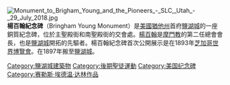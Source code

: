 {{Unreferenced|time=2017-03-06T17:50:58+00:00}}{{Expand|time=2017-03-06T17:50:58+00:00}}
[[File:Monument_to_Brigham_Young_and_the_Pioneers_-_SLC,_Utah_-_29_July_2018.jpg|thumb]]
'''楊百翰紀念碑'''（Bringham Young Monument）是[[美國|美國]][[猶他州|猶他州]]首府[[鹽湖城|鹽湖城]]的一座銅質紀念碑，位於主聖殿街和南聖殿街的交會處。[[楊百翰|楊百翰]]是[[摩門教|摩門教]]的第二任總會會長，也是[[鹽湖城|鹽湖城]]開拓的先驅者。楊百翰紀念碑首次公開展示是在1893年[[芝加哥哥伦布纪念博览会|芝加哥世界博覽會]]。在1897年搬至[[鹽湖城|鹽湖城]]。

[[Category:鹽湖城建築物|Category:鹽湖城建築物]]
[[Category:後期聖徒運動|Category:後期聖徒運動]]
[[Category:美国纪念碑|Category:美国纪念碑]]
[[Category:赛勒斯·埃德温·达林作品|Category:赛勒斯·埃德温·达林作品]]